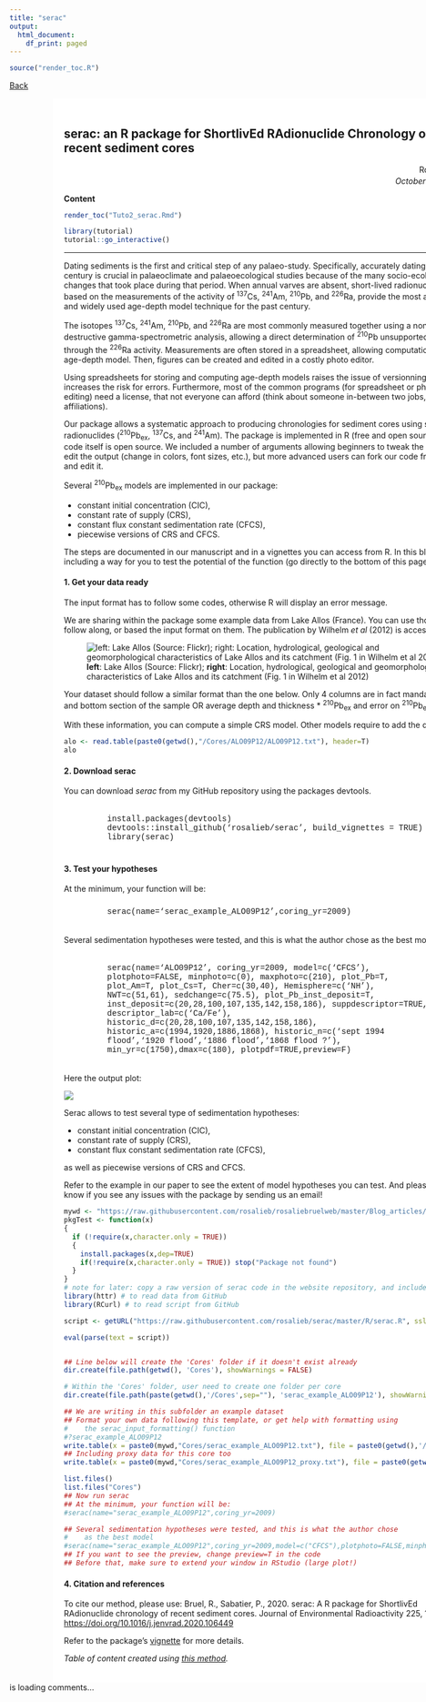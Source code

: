 ```yaml
---
title: "serac"
output:
  html_document:
    df_print: paged
---
```


<!-- Global site tag (gtag.js) - Google Analytics -->
<script async src="https://www.googletagmanager.com/gtag/js?id=UA-134870808-1"></script>
<script>
  window.dataLayer = window.dataLayer || [];
  function gtag(){dataLayer.push(arguments);}
  gtag('js', new Date());

  gtag('config', 'UA-134870808-1');
</script>

```r
source("render_toc.R")
```


<style>
.full-page{
  float: left;
  width: 70%;
  vertical-align: top;
  text-align: left;
  margin-left: 15%;
  margin-right: 15%;
}
.body {
  background-image: url("Cores/ALO09P12/ALO09P12.jpg");
  background-repeat: no-repeat;
  background-attachment: fixed;
  background-size: contain;
  background-position: 15%;
}
.content {
    padding:20px;
    width:710px;
    position:relative;
    background: rgb(204, 204, 204); /* Fallback for older browsers without RGBA-support */
    background: rgba(255,255,255, 0.85);
}
.Rchunk {
  width:80%;
  margin-right: 10%;
  margin-left: 10%;
  margin-bottom: 5px;
  margin-top: 5px;
  text-align:left;
  padding: 5px;
  font-family: "Courier New", Times, serif;
}
</style>

<a href="../blog.html"> Back </a>

<div class="body">

<div class="full-page content">

## serac: an R package for ShortlivEd RAdionuclide Chronology of recent sediment cores
<div style="text-align:right">
Rosalie Bruel  
*October 25^th^, 2020*
</div>

__Content__
```r
render_toc("Tuto2_serac.Rmd")
```

```r
library(tutorial)
tutorial::go_interactive()
```

***  


Dating sediments is the first and critical step of any palaeo-study. Specifically, accurately dating the past century is crucial in palaeoclimate and palaeoecological studies because of the many socio-ecological changes that took place during that period. When annual varves are absent, short-lived radionuclides, based on the measurements of the activity of <sup>137</sup>Cs, <sup>241</sup>Am, <sup>210</sup>Pb, and <sup>226</sup>Ra, provide the most accurate and widely used age-depth model technique for the past century. 

The isotopes <sup>137</sup>Cs, <sup>241</sup>Am, <sup>210</sup>Pb, and <sup>226</sup>Ra are most commonly measured together using a non-destructive gamma-spectrometric analysis, allowing a direct determination of <sup>210</sup>Pb unsupported (<sup>210</sup>Pb<sub>ex</sub>) through the <sup>226</sup>Ra activity. Measurements are often stored in a spreadsheet, allowing computation of the age-depth model. Then, figures can be created and edited in a costly photo editor. 

Using spreadsheets for storing and computing age-depth models raises the issue of versionning, and increases the risk for errors. Furthermore, most of the common programs (for spreadsheet or photo editing) need a license, that not everyone can afford (think about someone in-between two jobs, with no affiliations).

Our package allows a systematic approach to producing chronologies for sediment cores using short-lived radionuclides (<sup>210</sup>Pb<sub>ex</sub>, <sup>137</sup>Cs, and <sup>241</sup>Am). The package is implemented in R (free and open source). Our code itself is open source. We included a number of arguments allowing beginners to tweak the code to edit the output (change in colors, font sizes, etc.), but more advanced users can fork our code from Github and edit it.

Several <sup>210</sup>Pb<sub>ex</sub> models are implemented in our package: 
<ul>
  <li>constant initial concentration (CIC),</li>
  <li>constant rate of supply (CRS),</li>
  <li>constant flux constant sedimentation rate (CFCS),</li>
  <li>piecewise versions of CRS and CFCS.</li>
</ul>
The steps are documented in our manuscript and in a vignettes you can access from R. In this blogpost I'm including a way for you to test the potential of the function (go directly to the bottom of this page).

#### 1. Get your data ready
The input format has to follow some codes, otherwise R will display an error message.

We are sharing within the package some example data from Lake Allos (France). You can use those to follow along, or based the input format on them. The publication by Wilhelm *et al* (2012) is accessible <a target="_blank" rel="noopener noreferrer" href=https://www.sciencedirect.com/science/article/pii/S0033589412000294>here</a>. <br>


<!-- <div style="width:100%; margin-right: 5px; margin-bottom: 5px; margin-top: 5px; font-size:80%; text-align:center;"><img src="images/Tuto2/1_Allos_Flickr_Wilhelm2012.png" alt="Lake Allos (source: Flickr)"  style="padding-bottom:0.5em;" align:"right"  />__left__: Lake Allos (Source: Flickr); __right__: Location, hydrological, geological and geomorphological characteristics of Lake Allos and its catchment (Fig. 1 in Wilhelm et al 2012)</div> -->

![__left__: Lake Allos (Source: Flickr); __right__: Location, hydrological, geological and geomorphological characteristics of Lake Allos and its catchment (Fig. 1 in Wilhelm et al 2012)](`r paste0(getwd(),"/images/Tuto2/1_Allos_Flickr_Wilhelm2012.png")`)



Your dataset should follow a similar format than the one below. Only 4 columns are in fact mandatory:
* top and bottom section of the sample OR average depth and thickness
* ^210^Pb~ex~ and error on ^210^Pb~ex~

With these information, you can compute a simple CRS model. Other models require to add the density.

```r
alo <- read.table(paste0(getwd(),"/Cores/ALO09P12/ALO09P12.txt"), header=T)
alo
```



#### 2. Download serac
You can download *serac* from my GitHub repository using the packages devtools.  

<div class="Rchunk">
install.packages(devtools) </br>
devtools::install_github('rosalieb/serac',  build_vignettes = TRUE) </br> 
library(serac) 
</div>


#### 3. Test your hypotheses
At the minimum, your function will be:  
<div class="Rchunk">
serac(name='serac_example_ALO09P12',coring_yr=2009)
</div>


Several sedimentation hypotheses were tested, and this is what the author chose as the best model:

<div class="Rchunk" >
serac(name='ALO09P12', coring_yr=2009, model=c('CFCS'), plotphoto=FALSE, minphoto=c(0), maxphoto=c(210), plot_Pb=T, plot_Am=T, plot_Cs=T, Cher=c(30,40), Hemisphere=c('NH'), NWT=c(51,61), sedchange=c(75.5), plot_Pb_inst_deposit=T, inst_deposit=c(20,28,100,107,135,142,158,186), suppdescriptor=TRUE, descriptor_lab=c('Ca/Fe'), historic_d=c(20,28,100,107,135,142,158,186), historic_a=c(1994,1920,1886,1868), historic_n=c('sept 1994 flood','1920 flood','1886 flood','1868 flood ?'), min_yr=c(1750),dmax=c(180), plotpdf=TRUE,preview=F)  
</div>


Here the output plot:

<!-- <img src="Cores/ALO09P12/ALO09P12.pdf" style="width:100%; margin-right: 5px; margin-bottom: 5px; margin-top: 5px" align="center"> -->

![](`r paste0(getwd(),"/Cores/ALO09P12/ALO09P12.png")`)


Serac allows to test several type of sedimentation hypotheses: 
<ul>
<li>constant initial concentration (CIC),</li> 
<li>constant rate of supply (CRS), </li> 
<li>constant flux constant sedimentation rate (CFCS),</li>
</ul>
as well as  piecewise versions of CRS and CFCS.

Refer to the example in our paper to see the extent of model hypotheses you can test. And please, let us know if you see any issues with the package by sending us an email!

<!--
In this tutorial, I'm using the console powered by DataCamp, so I'm just loading the script. It might be too slow for it to really work, so I would recommend you try it in a real R session, following the steps in the <a target="_blank" rel="noopener noreferrer" href="serac_vignette.html"> vignette </a>. -->

```r
mywd <- "https://raw.githubusercontent.com/rosalieb/rosaliebruelweb/master/Blog_articles/"
pkgTest <- function(x)
{
  if (!require(x,character.only = TRUE))
  {
    install.packages(x,dep=TRUE)
    if(!require(x,character.only = TRUE)) stop("Package not found")
  }
}
# note for later: copy a raw version of serac code in the website repository, and include the pkgTest function
library(httr) # to read data from GitHub
library(RCurl) # to read script from GitHub

script <- getURL("https://raw.githubusercontent.com/rosalieb/serac/master/R/serac.R", ssl.verifypeer = FALSE)

eval(parse(text = script))


## Line below will create the 'Cores' folder if it doesn't exist already
dir.create(file.path(getwd(), 'Cores'), showWarnings = FALSE)

# Within the 'Cores' folder, user need to create one folder per core
dir.create(file.path(paste(getwd(),'/Cores',sep=""), 'serac_example_ALO09P12'), showWarnings = FALSE)

## We are writing in this subfolder an example dataset
## Format your own data following this template, or get help with formatting using
#    the serac_input_formatting() function
#?serac_example_ALO09P12
write.table(x = paste0(mywd,"Cores/serac_example_ALO09P12.txt"), file = paste0(getwd(),'/Cores/serac_example_ALO09P12/serac_example_ALO09P12.txt'),col.names = T, row.names = F,sep="\t")
## Including proxy data for this core too
write.table(x = paste0(mywd,"Cores/serac_example_ALO09P12_proxy.txt"), file = paste0(getwd(),'/Cores/serac_example_ALO09P12/serac_example_ALO09P12_proxy.txt'),col.names = T, row.names = F,sep="\t")

list.files()
list.files("Cores")
## Now run serac
## At the minimum, your function will be:
#serac(name="serac_example_ALO09P12",coring_yr=2009)

## Several sedimentation hypotheses were tested, and this is what the author chose
#    as the best model
#serac(name="serac_example_ALO09P12",coring_yr=2009,model=c("CFCS"),plotphoto=FALSE,minphoto=c(0),maxphoto=c(210),plot_Pb=T,plot_Am=T,plot_Cs=T,Cher=c(30,40),Hemisphere=c("NH"),NWT=c(51,61),sedchange=c(75.5),plot_Pb_inst_deposit=T,inst_deposit=c(20,28,100,107,135,142,158,186),suppdescriptor=TRUE,descriptor_lab=c("Ca/Fe"),historic_d=c(20,28,100,107,135,142,158,186),historic_a=c(1994,1920,1886,1868),historic_n=c("sept1 994 flood","1920 flood","1886 flood","1868 flood ?"), min_yr=c(1750),dmax=c(180), plotpdf=TRUE,preview=F)
## If you want to see the preview, change preview=T in the code
## Before that, make sure to extend your window in RStudio (large plot!)


```


#### 4. Citation and references  

To cite our method, please use: Bruel, R., Sabatier, P., 2020. serac: A R package for ShortlivEd RAdionuclide chronology of recent sediment cores. Journal of Environmental Radioactivity 225, 106449. <a href="https://doi.org/10.1016/j.jenvrad.2020.106449" target="_blank"> https://doi.org/10.1016/j.jenvrad.2020.106449</a>

Refer to the package's <a href="Tuto2_vignette.html" target="_blank">vignette</a> for more details. 

_Table of content created using <a href="https://www.garrickadenbuie.com/blog/add-a-generated-table-of-contents-anywhere-in-rmarkdown/" target="_blank">this method</a>._




</div>


<!-- begin wwww.htmlcommentbox.com -->
 <div id="HCB_comment_box"><a href="http://www.htmlcommentbox.com"></a> is loading comments...</div>
 <link rel="stylesheet" type="text/css" href="https://www.htmlcommentbox.com/static/skins/bootstrap/twitter-bootstrap.css?v=0" />
 <script type="text/javascript" id="hcb"> /*<!--*/ if(!window.hcb_user){hcb_user={};} (function(){var s=document.createElement("script"), l=hcb_user.PAGE || (""+window.location).replace(/'/g,"%27"), h="https://www.htmlcommentbox.com";s.setAttribute("type","text/javascript");s.setAttribute("src", h+"/jread?page="+encodeURIComponent(l).replace("+","%2B")+"&opts=16862&num=10&ts=1553273262432");if (typeof s!="undefined") document.getElementsByTagName("head")[0].appendChild(s);})(); /*-->*/ </script>
<!-- end www.htmlcommentbox.com -->
